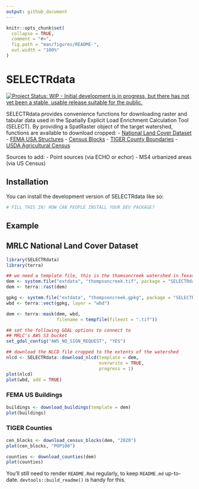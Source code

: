 ```yaml
---
output: github_document
---
```


<!-- README.md is generated from README.Rmd. Please edit that file -->

```r
knitr::opts_chunk$set(
  collapse = TRUE,
  comment = "#>",
  fig.path = "man/figures/README-",
  out.width = "100%"
)
```

# SELECTRdata

<!-- badges: start -->
[![Project Status: WIP - Initial development is in progress, but there has not yet been a stable, usable release suitable for the public.](https://www.repostatus.org/badges/latest/wip.svg)](https://www.repostatus.org/#wip)
<!-- badges: end -->

SELECTRdata provides convenience functions for downloading raster and tabular
data used in the Spatially Explicit Load Enrichment Calculation Tool (SELECT).
By providing a SpatRaster object of the target watershed, functions are available
to download cropped:
- [National Land Cover Dataset](https://www.mrlc.gov/)
- [FEMA USA Structures](https://disasters.geoplatform.gov/USA_Structures/)
- [Census Blocks](https://tigerweb.geo.census.gov/tigerwebmain/TIGERweb_restmapservice.html)
- [TIGER County Boundaries](https://tigerweb.geo.census.gov/tigerwebmain/TIGERweb_restmapservice.html)
- [USDA Agricultural Census](https://www.nass.usda.gov/)

Sources to add:
- Point sources (via ECHO or echor)
- MS4 urbanized areas (via US Census)

## Installation

You can install the development version of SELECTRdata like so:

``` r
# FILL THIS IN! HOW CAN PEOPLE INSTALL YOUR DEV PACKAGE?
```

## Example

## MRLC National Land Cover Dataset

```r
library(SELECTRdata)
library(terra)

## we need a template file, this is the thomsoncreek watershed in Texas
dem <- system.file("extdata", "thompsoncreek.tif", package = "SELECTRdata")
dem <- terra::rast(dem)

gpkg <- system.file("extdata", "thompsoncreek.gpkg", package = "SELECTRdata")
wbd <- terra::vect(gpkg, layer = "wbd")

dem <- terra::mask(dem, wbd,
                   filename = tempfile(fileext = ".tif"))


```


```r
## set the following GDAL options to connect to
## MRLC's AWS S3 bucket
set_gdal_config("AWS_NO_SIGN_REQUEST", "YES")

## download the NLCD file cropped to the extents of the watershed
nlcd <- SELECTRdata::download_nlcd(template = dem, 
                                   overwrite = TRUE,
                                   progress = 1)
plot(nlcd)
plot(wbd, add = TRUE)
```


### FEMA US Buildings

```r
buildings <- download_buildings(template = dem)
plot(buildings)
```

### TIGER Counties

```r
cen_blocks <- download_census_blocks(dem, "2020")
plot(cen_blocks, "POP100")
```

```r
counties <- download_counties(dem)
plot(counties)
```

You'll still need to render `README.Rmd` regularly, to keep `README.md` up-to-date. `devtools::build_readme()` is handy for this.

